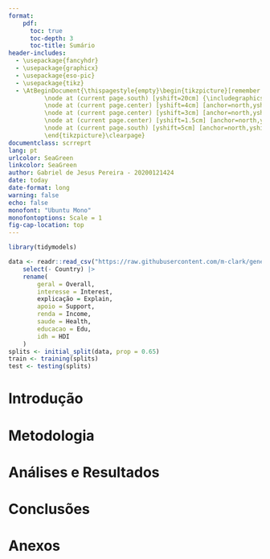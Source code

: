 ```yaml
---
format: 
    pdf:
      toc: true
      toc-depth: 3
      toc-title: Sumário
header-includes:
  - \usepackage{fancyhdr}
  - \usepackage{graphicx}
  - \usepackage{eso-pic}
  - \usepackage{tikz}
  - \AtBeginDocument{\thispagestyle{empty}\begin{tikzpicture}[remember picture,overlay]
          \node at (current page.south) [yshift=20cm] {\includegraphics[width=0.15\paperwidth,height=0.15\paperheight,keepaspectratio]{logo1.png}};
          \node at (current page.center) [yshift=4cm] [anchor=north,yshift=-2cm] {\Huge\textbf{Aplicação de modelos GAMs na}};
          \node at (current page.center) [yshift=3cm] [anchor=north,yshift=-2cm] {\Huge\textbf{modelagem da pontuação geral em ciências}};
          \node at (current page.center) [yshift=1.5cm] [anchor=north,yshift=-2cm] {\LARGE\textbf{Universidade Federal da Paraíba - UFPB}};
          \node at (current page.south) [yshift=5cm] [anchor=north,yshift=-2cm] {\large\textbf{Abril 2024}};
          \end{tikzpicture}\clearpage}
documentclass: scrreprt
lang: pt
urlcolor: SeaGreen
linkcolor: SeaGreen
author: Gabriel de Jesus Pereira - 20200121424
date: today
date-format: long
warning: false
echo: false
monofont: "Ubuntu Mono"
monofontoptions: Scale = 1
fig-cap-location: top
---
```


```r
library(tidymodels)
```

```r
data <- readr::read_csv("https://raw.githubusercontent.com/m-clark/generalized-additive-models/master/data/pisasci2006.csv") |> 
    select(- Country) |> 
    rename(
        geral = Overall,
        interesse = Interest,
        explicação = Explain,
        apoio = Support,
        renda = Income,
        saude = Health,
        educacao = Edu,
        idh = HDI
    )
splits <- initial_split(data, prop = 0.65)
train <- training(splits)
test <- testing(splits)
```

\newpage

# Introdução



# Metodologia

# Análises e Resultados

# Conclusões

# Anexos